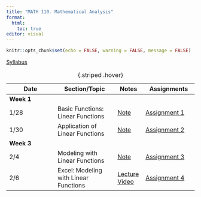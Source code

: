 ```yaml
---
title: "MATH 110. Mathematical Analysis"
format: 
  html:
    toc: true
editor: visual
---
```


```r
knitr::opts_chunk$set(echo = FALSE, warning = FALSE, message = FALSE)
```

[Syllabus](../syllabus.html)

| Date       | Section/Topic | Notes | Assignments |
|------------|---------------|-------|-------------|
| **Week 1** |               |       |             |
| 1/28 | Basic Functions: Linear Functions  | [Note](notes/note1.pdf)  | [Assignment 1](notes/note1.pdf)  |
| 1/30       | Application of Linear Functions              |    [Note](notes/note2.pdf)   |    [Assignment 2](notes/note2.pdf)         |
| **Week 3** |  |  |  |
| 2/4       | Modeling with Linear Functions              |    [Note](notes/note3.pdf)   |    [Assignment 3](notes/note3.pdf)|
| 2/6       | Excel: Modeling with Linear Functions              |    [Lecture Video](https://bryant.hosted.panopto.com/Panopto/Pages/Viewer.aspx?id=d08c6b7b-e10d-43ea-a96c-b27c014ed5bc)   |    [Assignment 4](notes/assignment4.pdf)         |

: {.striped .hover}

